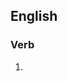 {{also|dillydallying|dilly dallying}}

==English==

===Verb===
{{head|en|verb form}}

# {{present participle of|en|dilly-dally|nocat=1}}